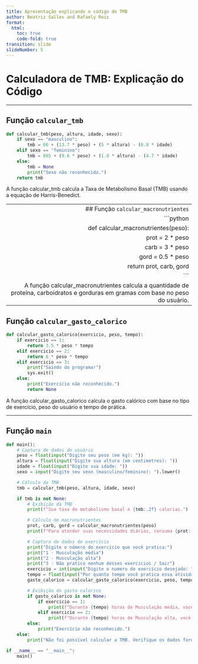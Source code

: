 ```yaml
---
title: Apresentação explicando o código de TMB
author: Beatriz Salles and Rafaely Reis
format: 
  html:
    toc: true
    code-fold: true
transition: slide
slideNumber: 5
---
```


# Calculadora de TMB: Explicação do Código

---

## Função `calcular_tmb`

```python
def calcular_tmb(peso, altura, idade, sexo):
    if sexo == "masculino":
        tmb = 66 + (13.7 * peso) + (5 * altura) - (6.8 * idade)
    elif sexo == "feminino":
        tmb = 665 + (9.6 * peso) + (1.8 * altura) - (4.7 * idade)
    else:
        tmb = None
        print("Sexo não reconhecido.")
    return tmb

```
A função calcular_tmb calcula a Taxa de Metabolismo Basal (TMB) usando a equação de Harris-Benedict.

---
 ## Função `calcular_macronutrientes`
```python
 def calcular_macronutrientes(peso):
    prot = 2 * peso 
    carb = 3 * peso
    gord = 0.5 * peso
    return prot, carb, gord
```
A função calcular_macronutrientes calcula a quantidade de proteína, carboidratos e gorduras em gramas com base no peso do usuário.
---

## Função `calcular_gasto_calorico`

```python
def calcular_gasto_calorico(exercicio, peso, tempo):
    if exercicio == 1:
        return 3.5 * peso * tempo
    elif exercicio == 2:
        return 6 * peso * tempo
    elif exercicio == 3:
        print("Saindo do programa!")
        sys.exit()
    else:
        print("Exercício não reconhecido.")
        return None
```
A função calcular_gasto_calorico calcula o gasto calórico com base no tipo de exercício, peso do usuário e tempo de prática.


---

## Função `main`

```python
def main():
    # Captura de dados do usuário
    peso = float(input("Digite seu peso (em kg): "))
    altura = float(input("Digite sua altura (em centimetros): "))
    idade = float(input("Digite sua idade: "))
    sexo = input("Digite seu sexo (masculino/feminino): ").lower()

    # Cálculo da TMB
    tmb = calcular_tmb(peso, altura, idade, sexo)

    if tmb is not None:
        # Exibição da TMB
        print(f"Sua taxa de metabolismo basal é {tmb:.2f} calorias.")

        # Cálculo de macronutrientes
        prot, carb, gord = calcular_macronutrientes(peso)
        print(f"Para atender suas necessidades diárias, consuma {prot:.2f}g de proteína, {carb:.2f}g de carboidratos e {gord:.2f}g de gordura.")

        # Captura de dados de exercício
        print("Digite o número do exercício que você pratica:")
        print("1 - Musculação média")
        print("2 - Musculação alta")
        print("3 - Não pratico nenhum desses exercícios / Sair")
        exercicio = int(input("Digite o numero do exercício desejado: "))
        tempo = float(input("Por quanto tempo você pratica essa atividade em horas: "))
        gasto_calorico = calcular_gasto_calorico(exercicio, peso, tempo)

        # Exibição do gasto calórico
        if gasto_calorico is not None:
            if exercicio == 1:
                print(f"Durante {tempo} horas de Musculação média, você queimou {gasto_calorico:.2f} calorias.")
            elif exercicio == 2:
                print(f"Durante {tempo} horas de Musculação alta, você queimou {gasto_calorico:.2f} calorias.")
        else:
            print("Exercício não reconhecido.")
    else:
        print("Não foi possível calcular a TMB. Verifique os dados fornecidos.")

if __name__ == "__main__":
    main()
```


